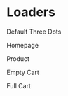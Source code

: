 

<Meta title='4.Organisms|Loaders' />

# Loaders

 Default Three Dots

<Preview withToolbar>
    <Story name='Three Dots Loader'>
        <ThreeDotsLoader />
    </Story>
</Preview>

 Homepage

<Preview withToolbar>
    <Story name='Homepage Loader'>
        <HomepageLoader />
    </Story>
</Preview>

 Product

<Preview withToolbar>
    <Story name='Product Loader'>
        <ProductLoader />
    </Story>
</Preview>

 Empty Cart 

<Preview withToolbar>
    <Story name='Empty Cart Loader'>
        <EmptyCartLoader />
    </Story>
</Preview>

 Full Cart

<Preview withToolbar>
    <Story name='Full Cart Loader'>
        <FullCartLoader />
    </Story>
</Preview>